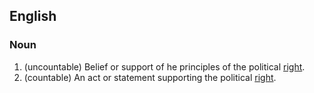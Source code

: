 ==English==

===Noun===
{{en-noun}}

#(uncountable) Belief or support of he principles of the political [[right]].
#(countable) An act or statement supporting the political [[right]].